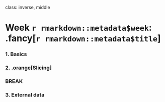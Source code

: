 
class: inverse, middle

# Week `r rmarkdown::metadata$week`: .fancy[`r rmarkdown::metadata$title`]

### 1. Basics
### 2. .orange[Slicing]

### BREAK

### 3. External data
